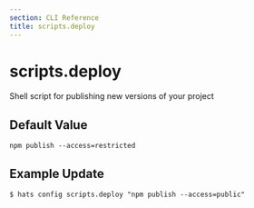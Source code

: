 ```yaml
---
section: CLI Reference
title: scripts.deploy
---
```


# scripts.deploy

Shell script for publishing new versions of your project

## Default Value

`npm publish --access=restricted`

## Example Update

```
$ hats config scripts.deploy "npm publish --access=public"
```
